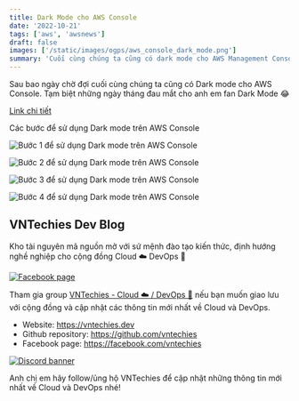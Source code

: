 ```yaml
---
title: Dark Mode cho AWS Console
date: '2022-10-21'
tags: ['aws', 'awsnews']
draft: false
images: ['/static/images/ogps/aws_console_dark_mode.png']
summary: 'Cuối cùng chúng ta cũng có dark mode cho AWS Management Console'
---
```


Sau bao ngày chờ đợi cuối cùng chúng ta cũng có Dark mode cho AWS Console. Tạm biệt những ngày tháng đau mắt cho anh em fan Dark Mode 😂

[Link chi tiết](https://aws.amazon.com/vi/about-aws/whats-new/2022/10/dark-mode-support-aws-management-console/)

Các bước để sử dụng Dark mode trên AWS Console

![Bước 1 để sử dụng Dark mode trên AWS Console](/static/images/assets/darkmode_step1.png)

![Bước 2 để sử dụng Dark mode trên AWS Console](/static/images/assets/darkmode_step2.png)

![Bước 3 để sử dụng Dark mode trên AWS Console](/static/images/assets/darkmode_step3.png)

![Bước 4 để sử dụng Dark mode trên AWS Console](/static/images/assets/darkmode_step4.png)

## VNTechies Dev Blog

Kho tài nguyên mã nguồn mở với sứ mệnh đào tạo kiến thức, định hướng nghề nghiệp cho cộng đồng Cloud ☁️ DevOps 🚀

[![Facebook page](/static/images/default-ogp.png)](https://www.facebook.com/vntechies)

Tham gia group [VNTechies - Cloud ☁️ / DevOps 🚀](https://www.facebook.com/groups/acevntechies) nếu bạn muốn giao lưu với cộng đồng và cập nhật các thông tin mới nhất về Cloud và DevOps.

- Website: https://vntechies.dev
- Github repository: https://github.com/vntechies
- Facebook page: https://facebook.com/vntechies

[![Discord banner](https://images.viblo.asia/c8c4a473-c08d-45a3-be57-821781c1c256.png)](https://discord.com/invite/k2uDgd7NZ4)

Anh chị em hãy follow/ủng hộ VNTechies để cập nhật những thông tin mới nhất về Cloud và DevOps nhé!
